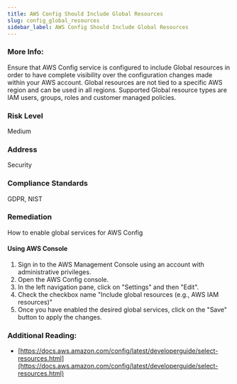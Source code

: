 ```yaml
---
title: AWS Config Should Include Global Resources
slug: config_global_resources
sidebar_label: AWS Config Should Include Global Resources
---
```


### More Info:

Ensure that AWS Config service is configured to include Global resources in order to have complete visibility over the configuration changes made within your AWS account. Global resources are not tied to a specific AWS region and can be used in all regions. Supported Global resource types are IAM users, groups, roles and customer managed policies.

### Risk Level

Medium

### Address

Security

### Compliance Standards

GDPR, NIST

### Remediation

How to enable global services for AWS Config

#### Using AWS Console

1. Sign in to the AWS Management Console using an account with administrative privileges.
2. Open the AWS Config console.
3. In the left navigation pane, click on "Settings" and then "Edit".
4. Check the checkbox name "Include global resources (e.g., AWS IAM resources)"
5. Once you have enabled the desired global services, click on the "Save" button to apply the changes.

### Additional Reading:

- [https://docs.aws.amazon.com/config/latest/developerguide/select-resources.html](https://docs.aws.amazon.com/config/latest/developerguide/select-resources.html)
